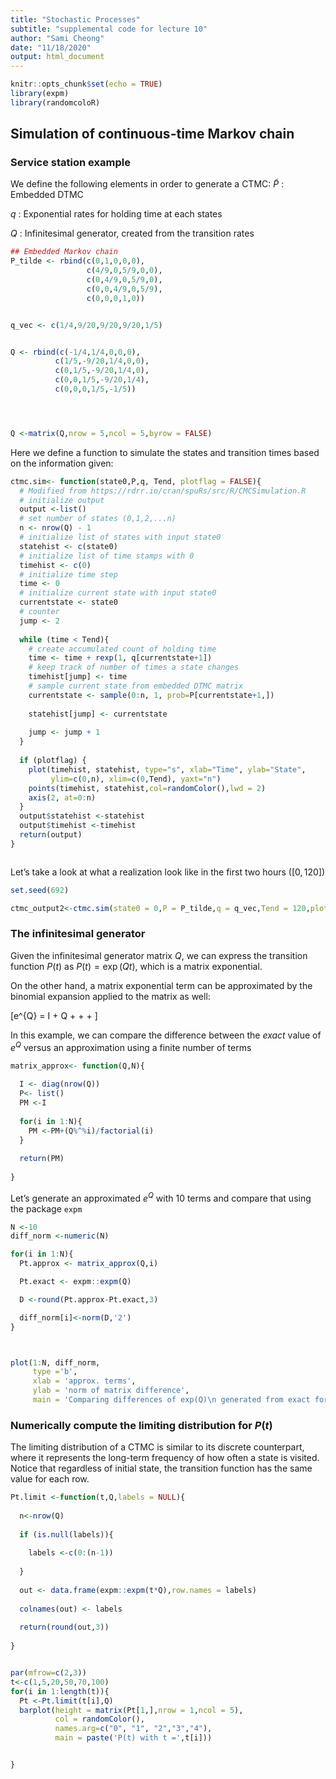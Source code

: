 ```yaml
---
title: "Stochastic Processes"
subtitle: "supplemental code for lecture 10"
author: "Sami Cheong"
date: "11/18/2020"
output: html_document
---
```

```r
knitr::opts_chunk$set(echo = TRUE)
library(expm)
library(randomcoloR)

```

## Simulation of continuous-time Markov chain

### Service station example

We define the following elements in order to generate a CTMC:
$\tilde{P}$ : Embedded DTMC 

$q$ : Exponential rates for holding time at each states

$Q$ : Infinitesimal generator, created from the transition rates

```r
## Embedded Markov chain 
P_tilde <- rbind(c(0,1,0,0,0),
                 c(4/9,0,5/9,0,0),
                 c(0,4/9,0,5/9,0),
                 c(0,0,4/9,0,5/9),
                 c(0,0,0,1,0))


q_vec <- c(1/4,9/20,9/20,9/20,1/5)


Q <- rbind(c(-1/4,1/4,0,0,0),
          c(1/5,-9/20,1/4,0,0),
          c(0,1/5,-9/20,1/4,0),
          c(0,0,1/5,-9/20,1/4),
          c(0,0,0,1/5,-1/5))




Q <-matrix(Q,nrow = 5,ncol = 5,byrow = FALSE)

```


Here we define a function to simulate the states and transition times based on the information given:


```r

ctmc.sim<- function(state0,P,q, Tend, plotflag = FALSE){
  # Modified from https://rdrr.io/cran/spuRs/src/R/CMCSimulation.R
  # initialize output
  output <-list()
  # set number of states (0,1,2,...n)
  n <- nrow(Q) - 1
  # initialize list of states with input state0
  statehist <- c(state0)
  # initialize list of time stamps with 0
  timehist <- c(0)
  # initialize time step
  time <- 0
  # initialize current state with input state0
  currentstate <- state0
  # counter
  jump <- 2
  
  while (time < Tend){
    # create accumulated count of holding time
    time <- time + rexp(1, q[currentstate+1])
    # keep track of number of times a state changes
    timehist[jump] <- time
    # sample current state from embedded DTMC matrix
    currentstate <- sample(0:n, 1, prob=P[currentstate+1,])
    
    statehist[jump] <- currentstate
    
    jump <- jump + 1
  }
  
  if (plotflag) {
    plot(timehist, statehist, type="s", xlab="Time", ylab="State", 
         ylim=c(0,n), xlim=c(0,Tend), yaxt="n")
    points(timehist, statehist,col=randomColor(),lwd = 2)
    axis(2, at=0:n)
  }
  output$statehist <-statehist
  output$timehist <-timehist
  return(output) 
}



```

Let's take a look at what a realization look like in the first two hours ($[0,120]$)

```r
set.seed(692)

ctmc_output2<-ctmc.sim(state0 = 0,P = P_tilde,q = q_vec,Tend = 120,plotflag = TRUE)

```



### The infinitesimal generator

Given the infinitesimal generator matrix $Q$, we can express the transition function $P(t)$ as $P(t) = \exp(Qt),$ which is a matrix exponential.

On the other hand, a matrix exponential term can be approximated by the binomial expansion applied to the matrix as well:

\[e^{Q} = I + Q + \frac{Q^2}{2} + \frac{Q^3}{3!} + \cdots\]


In this example, we can compare the difference between the *exact* value of $e^Q$ versus an approximation using a finite number of terms

```r

matrix_approx<- function(Q,N){
  
  I <- diag(nrow(Q))
  P<- list()
  PM <-I
  
  for(i in 1:N){
    PM <-PM+(Q%^%i)/factorial(i)
  }
  
  return(PM)
  
}

```

Let's generate an approximated $e^Q$ with 10 terms and compare that using the package `expm`

```r

N <-10
diff_norm <-numeric(N)

for(i in 1:N){
  Pt.approx <- matrix_approx(Q,i)

  Pt.exact <- expm::expm(Q)

  D <-round(Pt.approx-Pt.exact,3)

  diff_norm[i]<-norm(D,'2')
}



plot(1:N, diff_norm,
     type ='b',
     xlab = 'approx. terms', 
     ylab = 'norm of matrix difference',
     main = 'Comparing differences of exp(Q)\n generated from exact form vs binomial expansion')

```


### Numerically compute the limiting distribution for $P(t)$

The limiting distribution of a CTMC is similar to its discrete counterpart, where it represents the long-term frequency of how often a state is visited. Notice that regardless of initial state, the transition function has the same value for each row. 


```r

Pt.limit <-function(t,Q,labels = NULL){
  
  n<-nrow(Q)
  
  if (is.null(labels)){
    
    labels <-c(0:(n-1))
    
  }
  
  out <- data.frame(expm::expm(t*Q),row.names = labels)
  
  colnames(out) <- labels
  
  return(round(out,3))
  
}


par(mfrow=c(2,3))
t<-c(1,5,20,50,70,100)
for(i in 1:length(t)){
  Pt <-Pt.limit(t[i],Q)
  barplot(height = matrix(Pt[1,],nrow = 1,ncol = 5),
          col = randomColor(),
          names.arg=c("0", "1", "2","3","4"),
          main = paste('P(t) with t =',t[i]))


}



```
